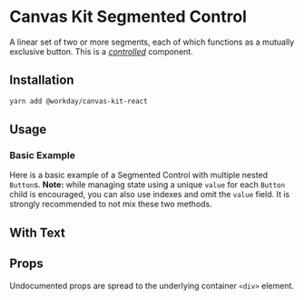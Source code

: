 


<Meta title="Components/Buttons/Segmented Control/React" component={SegmentedControl} />

# Canvas Kit Segmented Control

A linear set of two or more segments, each of which functions as a mutually exclusive button. This
is a [_controlled_](https://reactjs.org/docs/forms.html#controlled-components) component.

## Installation

```sh
yarn add @workday/canvas-kit-react
```

## Usage

### Basic Example

Here is a basic example of a Segmented Control with multiple nested `Button`s. **Note:** while
managing state using a unique `value` for each `Button` child is encouraged, you can also use
indexes and omit the `value` field. It is strongly recommended to not mix these two methods.

<ExampleCodeBlock code={Basic} />

## With Text

<ExampleCodeBlock code={WithText} />

## Props

Undocumented props are spread to the underlying container `<div>` element.

<ArgsTable of={SegmentedControl} />
